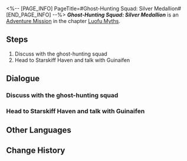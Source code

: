 <%-- [PAGE_INFO]
PageTitle=#Ghost-Hunting Squad: Silver Medallion#
[END_PAGE_INFO] --%>
{{Stub|Dialogue, characters, and location(s)}}
{{Mission Infobox
|id            = 8015171
|title         = 
|image         = Mission Ghost-Hunting Squad: Silver Medallion.png
|type          = Adventure
|event_name    = 
|chapter       = Luofu Myths
|requirements  = 
|summary       = Guinaifen finished the recording of the "Fan Q&A" session at a scenic spot.<br />Has Guinaifen actually been quite gracious to her fans?
|characters    = <!--characters that appear in this mission-->
|startLocation = <!--location as it intially appears on the mission screen-->
|world         = <!--i.e. Penacony-->
|area          = <!--i.e. A Child's Dream-->
|prev          = 
|next          = 
|exp           = 
|credits       = 5000
|stellarJade   = 
|other         = {{Card List|Adventure Log*3; Condensed Aether*3; Silver Subscription Commemorative Medallion*1|delim=;}}
}}
'''''Ghost-Hunting Squad: Silver Medallion''''' is an [[Adventure Mission]] in the chapter [[Luofu Myths]].

==Steps==
# Discuss with the ghost-hunting squad
# Head to Starskiff Haven and talk with Guinaifen

<!--
==Gameplay Notes==

--><!--
==Trial Character==

-->
==Dialogue==
{{Stub Dialogue}}
===Discuss with the ghost-hunting squad===
{{Mission Description|type=adventure|location=<!--to be added-->|Guinaifen seems to have something she wants to discuss with the ghost-hunting squad...<br />Listen to her and find out what new incident has gone down.}}
{{Dialogue Start}}
:{{tx}}
{{Dialogue End}}

===Head to Starskiff Haven and talk with Guinaifen===
{{Mission Description|type=adventure|location=<!--to be added-->|update|Guinaifen mentions she wants to record the "Fan Q&A" at somewhere with a good scenary.<br />You can review the fans' questions, then bring the list to find her in Starskiff Haven.}}
{{Dialogue Start}}
:{{tx}}
{{Dialogue End}}

==Other Languages==
{{Other Languages
|en   = Ghost-Hunting Squad: Silver Medallion
|zhs  = 捉鬼小队•银色奖牌
|zht  = 捉鬼小隊•銀色獎牌
|ja   = 怪異退治隊・銀メダル
|ko   = 요괴 퇴치팀•실버 메달
|es   = Brigada cazafantasmas: placa de plata
|fr   = Brigade de chasse aux fantômes : Trophée argent
|ru   = Охотники за привидениями: Серебряная медаль
|th   = หน่วยล่าท้าผี: โล่เงิน
|vi   = Biệt Đội Bắt Ma - Huy Hiệu Bạc
|de   = Geisterjägertrupp: Silberne Plakette
|id   = Tim Pemburu Hantu: Plakat Perak
|pt   = Esquadrão Caça-Fantasmas: Medalhão Prateado
}}

==Change History==
{{Change History|1.5}}
